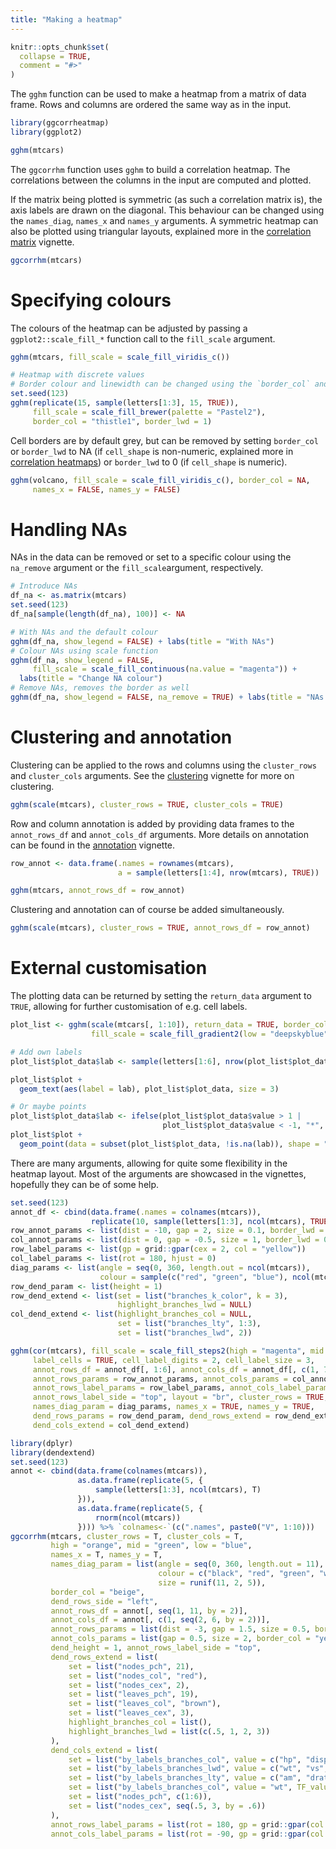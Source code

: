 ```yaml
---
title: "Making a heatmap"
---
```


```r
knitr::opts_chunk$set(
  collapse = TRUE,
  comment = "#>"
)
```

The `gghm` function can be used to make a heatmap from a matrix of data frame. Rows and columns are ordered the same way as in the input.

```r
library(ggcorrheatmap)
library(ggplot2)

gghm(mtcars)
```

The `ggcorrhm` function uses `gghm` to build a correlation heatmap. The correlations between the columns in the input are computed and plotted.

If the matrix being plotted is symmetric (as such a correlation matrix is), the axis labels are drawn on the diagonal. This behaviour can be changed using the `names_diag`, `names_x` and `names_y` arguments. A symmetric heatmap can also be plotted using triangular layouts, explained more in the [correlation matrix](correlation.html) vignette.

```r
ggcorrhm(mtcars)
```

# Specifying colours

The colours of the heatmap can be adjusted by passing a `ggplot2::scale_fill_*` function call to the `fill_scale` argument.

```r
gghm(mtcars, fill_scale = scale_fill_viridis_c())

# Heatmap with discrete values
# Border colour and linewidth can be changed using the `border_col` and `border_lwd` arguments
set.seed(123)
gghm(replicate(15, sample(letters[1:3], 15, TRUE)),
     fill_scale = scale_fill_brewer(palette = "Pastel2"),
     border_col = "thistle1", border_lwd = 1)
```

Cell borders are by default grey, but can be removed by setting `border_col` or `border_lwd` to NA (if `cell_shape` is non-numeric, explained more in [correlation heatmaps](correlation.html)) or `border_lwd` to 0 (if `cell_shape` is numeric).

```r
gghm(volcano, fill_scale = scale_fill_viridis_c(), border_col = NA,
     names_x = FALSE, names_y = FALSE)
```

# Handling NAs

NAs in the data can be removed or set to a specific colour using the `na_remove` argument or the `fill_scale`argument, respectively.

```r
# Introduce NAs
df_na <- as.matrix(mtcars)
set.seed(123)
df_na[sample(length(df_na), 100)] <- NA

# With NAs and the default colour
gghm(df_na, show_legend = FALSE) + labs(title = "With NAs")
# Colour NAs using scale function
gghm(df_na, show_legend = FALSE,
     fill_scale = scale_fill_continuous(na.value = "magenta")) +
  labs(title = "Change NA colour")
# Remove NAs, removes the border as well
gghm(df_na, show_legend = FALSE, na_remove = TRUE) + labs(title = "NAs removed")
```

# Clustering and annotation

Clustering can be applied to the rows and columns using the `cluster_rows` and `cluster_cols` arguments. See the [clustering](cluster.html) vignette for more on clustering.

```r
gghm(scale(mtcars), cluster_rows = TRUE, cluster_cols = TRUE)
```

Row and column annotation is added by providing data frames to the `annot_rows_df` and `annot_cols_df` arguments. More details on annotation can be found in the [annotation](annotation.html) vignette.

```r
row_annot <- data.frame(.names = rownames(mtcars),
                        a = sample(letters[1:4], nrow(mtcars), TRUE))

gghm(mtcars, annot_rows_df = row_annot)
```

Clustering and annotation can of course be added simultaneously.

```r
gghm(scale(mtcars), cluster_rows = TRUE, annot_rows_df = row_annot)
```

# External customisation

The plotting data can be returned by setting the `return_data` argument to `TRUE`, allowing for further customisation of e.g. cell labels.

```r
plot_list <- gghm(scale(mtcars[, 1:10]), return_data = TRUE, border_col = NA,
                  fill_scale = scale_fill_gradient2(low = "deepskyblue", mid = "white", high = "salmon"))

# Add own labels
plot_list$plot_data$lab <- sample(letters[1:6], nrow(plot_list$plot_data), TRUE)

plot_list$plot +
  geom_text(aes(label = lab), plot_list$plot_data, size = 3)

# Or maybe points
plot_list$plot_data$lab <- ifelse(plot_list$plot_data$value > 1 |
                                  plot_list$plot_data$value < -1, "*", NA)
plot_list$plot +
  geom_point(data = subset(plot_list$plot_data, !is.na(lab)), shape = "*", size = 4)
```

There are many arguments, allowing for quite some flexibility in the heatmap layout. Most of the arguments are showcased in the vignettes, hopefully they can be of some help.

```r
set.seed(123)
annot_df <- cbind(data.frame(.names = colnames(mtcars)), 
                  replicate(10, sample(letters[1:3], ncol(mtcars), TRUE)))
row_annot_params <- list(dist = -10, gap = 2, size = 0.1, border_lwd = 0.5, border_col = "blue")
col_annot_params <- list(dist = 0, gap = -0.5, size = 1, border_lwd = 0.5, border_col = "brown")
row_label_params <- list(gp = grid::gpar(cex = 2, col = "yellow"))
col_label_params <- list(rot = 180, hjust = 0)
diag_params <- list(angle = seq(0, 360, length.out = ncol(mtcars)),
                    colour = sample(c("red", "green", "blue"), ncol(mtcars), TRUE))
row_dend_param <- list(height = 1)
row_dend_extend <- list(set = list("branches_k_color", k = 3),
                        highlight_branches_lwd = NULL)
col_dend_extend <- list(highlight_branches_col = NULL,
                        set = list("branches_lty", 1:3),
                        set = list("branches_lwd", 2))

gghm(cor(mtcars), fill_scale = scale_fill_steps2(high = "magenta", mid = "orange", low = "cyan"),
     label_cells = TRUE, cell_label_digits = 2, cell_label_size = 3,
     annot_rows_df = annot_df[, 1:6], annot_cols_df = annot_df[, c(1, 7:11)],
     annot_rows_params = row_annot_params, annot_cols_params = col_annot_params,
     annot_rows_label_params = row_label_params, annot_cols_label_params = col_label_params,
     annot_rows_label_side = "top", layout = "br", cluster_rows = TRUE, cluster_cols = TRUE,
     names_diag_param = diag_params, names_x = TRUE, names_y = TRUE,
     dend_rows_params = row_dend_param, dend_rows_extend = row_dend_extend,
     dend_cols_extend = col_dend_extend)
```

```r
library(dplyr)
library(dendextend)
set.seed(123)
annot <- cbind(data.frame(colnames(mtcars)),
               as.data.frame(replicate(5, {
                   sample(letters[1:3], ncol(mtcars), T)
               })),
               as.data.frame(replicate(5, {
                   rnorm(ncol(mtcars))
               }))) %>% `colnames<-`(c(".names", paste0("V", 1:10)))
ggcorrhm(mtcars, cluster_rows = T, cluster_cols = T,
         high = "orange", mid = "green", low = "blue",
         names_x = T, names_y = T,
         names_diag_param = list(angle = seq(0, 360, length.out = 11),
                                 colour = c("black", "red", "green", "white", "yellow", "blue", "salmon", "purple", "cyan", "gold", "grey"),
                                 size = runif(11, 2, 5)),
         border_col = "beige",
         dend_rows_side = "left",
         annot_rows_df = annot[, seq(1, 11, by = 2)],
         annot_cols_df = annot[, c(1, seq(2, 6, by = 2))],
         annot_rows_params = list(dist = -3, gap = 1.5, size = 0.5, border_col = "magenta"),
         annot_cols_params = list(gap = 0.5, size = 2, border_col = "yellow", border_lwd = .7),
         dend_height = 1, annot_rows_label_side = "top",
         dend_rows_extend = list(
             set = list("nodes_pch", 21),
             set = list("nodes_col", "red"),
             set = list("nodes_cex", 2),
             set = list("leaves_pch", 19),
             set = list("leaves_col", "brown"),
             set = list("leaves_cex", 3),
             highlight_branches_col = list(),
             highlight_branches_lwd = list(c(.5, 1, 2, 3))
         ),
         dend_cols_extend = list(
             set = list("by_labels_branches_col", value = c("hp", "disp"), TF_values = "purple", type = "any"),
             set = list("by_labels_branches_lwd", value = c("wt", "vs", "am")),
             set = list("by_labels_branches_lty", value = c("am", "drat", "disp"), TF_values = 2, type = "any"),
             set = list("by_labels_branches_col", value = "wt", TF_values = "orange"),
             set = list("nodes_pch", c(1:6)),
             set = list("nodes_cex", seq(.5, 3, by = .6))
         ),
         annot_rows_label_params = list(rot = 180, gp = grid::gpar(col = "yellow", cex = 2)),
         annot_cols_label_params = list(rot = -90, gp = grid::gpar(col = "blue", cex = 1.5)))
```

